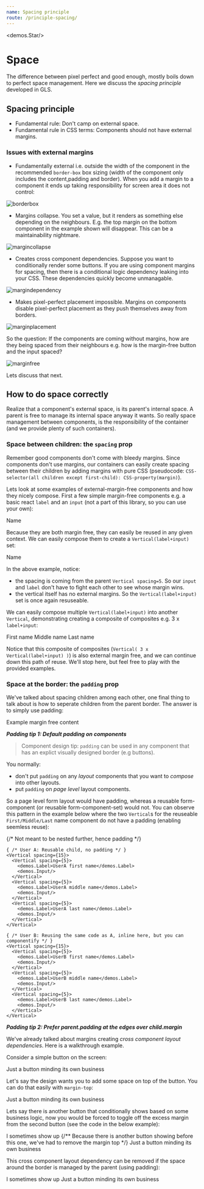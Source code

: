 ```yaml
---
name: Spacing principle
route: /principle-spacing/
---
```



<demos.Star/>

# Space

The difference between pixel perfect and good enough, mostly boils down to perfect space management. Here we discuss the *spacing principle* developed in GLS.

## Spacing principle

* Fundamental rule: Don't camp on external space. 
* Fundamental rule in CSS terms: Components should not have external margins.

### Issues with external margins

- Fundamentally external i.e. outside the width of the component in the recommended `border-box` box sizing (width of the component only includes the content,padding and border). When you add a margin to a component it ends up taking responsibility for screen area it does not control:

![borderbox](../images/borderbox.png)

- Margins collapse. You set a value, but it renders as something else depending on the neighbours. E.g. the top margin on the bottom component in the example shown will disappear. This can be a maintainability nightmare.

![margincollapse](../images/margincollapse.png)

- Creates cross component dependencies. Suppose you want to conditionally render some buttons. If you are using component margins for spacing, then there is a conditional logic dependency leaking into your CSS. These dependencies quickly become unmanagable.

![margindependency](../images/margindependency.png)

- Makes pixel-perfect placement impossible. Margins on components disable pixel-perfect placement as they push themselves away from borders.

![marginplacement](../images/marginplacement.png)

So the question: If the components are coming without margins, how are they being spaced from their neighbours e.g. how is the margin-free button and the input spaced? 

![marginfree](../images/marginfree.png)

Lets discuss that next.

## How to do space correctly

Realize that a component's external space, is its parent's internal space. A parent is free to manage its internal space anyway it wants. So really space management between components, is the responsibility of the container (and we provide plenty of such containers).

### Space between children: the `spacing` prop
Remember good components don't come with bleedy margins. Since components don't use margins, our containers can easily create spacing between their children by adding margins with pure CSS (pseudocode: `CSS-selector(all children except first-child): CSS-property(margin)`).

Lets look at some examples of external-margin-free components and how they nicely compose. First a few simple margin-free components e.g. a basic react `label` and an `input` (not a part of this library, so you can use your own):

<Playground>
  <demos.Label>Name</demos.Label>
</Playground>

<Playground>
  <demos.Input/>
</Playground>

Because they are both margin free, they can easily be reused in any given context. We can easily compose them to create a `Vertical(label+input)` set:

<Playground>
  <Vertical spacing={5}>
    <demos.Label>Name</demos.Label>
    <demos.Input/>
  </Vertical>
</Playground>

In the above example, notice:
- the spacing is coming from the parent `Vertical spacing=5`. So our `input` and `label` don't have to fight each other to see whose margin wins.
- the vertical itself has no external margins. So the `Vertical(label+input)` set is once again resuseable.

We can easily compose multiple `Vertical(label+input)` into another `Vertical`, demonstrating creating a composite of composites e.g. 3 x `label+input`:

<Playground>
  <Vertical spacing={15}>
    <Vertical spacing={5}>
      <demos.Label>First name</demos.Label>
      <demos.Input/>
    </Vertical>
    <Vertical spacing={5}>
      <demos.Label>Middle name</demos.Label>
      <demos.Input/>
    </Vertical>
    <Vertical spacing={5}>
      <demos.Label>Last name</demos.Label>
      <demos.Input/>
    </Vertical>
  </Vertical>
</Playground>

Notice that this composite of composites (`Vertical( 3 x Vertical(label+input) )`) is also external margin free, and we can continue down this path of reuse. We'll stop here, but feel free to play with the provided examples.

### Space at the border: the `padding` prop
We've talked about spacing children among each other, one final thing to talk about is how to seperate children from the parent border. The answer is to simply use padding: 

<Playground>
  <Vertical padding={15}>
    <Content style={{backgroundColor: 'darkorange'}}>Example margin free content</Content>
  </Vertical>
</Playground>

***Padding tip 1: Default padding on components***

> Component design tip: `padding` can be used in any component that has an explict visually designed border (e.g buttons).

You normally:
* don't put `padding` on any *layout* components that you want to *compose* into other layouts.
* put `padding` on *page level* layout components.

So a page level form layout would have padding, whereas a reusable form-component (or reusable form-component-set) would not. You can observe this pattern in the example below where the two `Vertical`s for the reuseable `First/Middle/Last` name component do not have a padding (enabling seemless reuse): 

<Playground>
  {/* Not meant to be nested further, hence padding */}
  <Vertical spacing={15} padding={15}>
    
    { /* User A: Reusable child, no padding */ }
    <Vertical spacing={15}>
      <Vertical spacing={5}>
        <demos.Label>UserA first name</demos.Label>
        <demos.Input/>
      </Vertical>
      <Vertical spacing={5}>
        <demos.Label>UserA middle name</demos.Label>
        <demos.Input/>
      </Vertical>
      <Vertical spacing={5}>
        <demos.Label>UserA last name</demos.Label>
        <demos.Input/>
      </Vertical>
    </Vertical>

    { /* User B: Reusing the same code as A, inline here, but you can componentify */ }
    <Vertical spacing={15}>
      <Vertical spacing={5}>
        <demos.Label>UserB first name</demos.Label>
        <demos.Input/>
      </Vertical>
      <Vertical spacing={5}>
        <demos.Label>UserB middle name</demos.Label>
        <demos.Input/>
      </Vertical>
      <Vertical spacing={5}>
        <demos.Label>UserB last name</demos.Label>
        <demos.Input/>
      </Vertical>
    </Vertical>

  </Vertical>
</Playground>

***Padding tip 2: Prefer parent.padding at the edges over child.margin***

We've already talked about margins creating *cross component layout dependencies*. Here is a walkthrough example.

Consider a simple button on the screen: 

<Playground>
  <Vertical>
    <demos.Button>
      Just a button minding its own business
    </demos.Button>
  </Vertical>
</Playground>  

Let's say the design wants you to add some space on top of the button. You can do that easily with `margin-top`: 

<Playground>
  <Vertical>
    <demos.Button style={{marginTop: '25px'}}>
      Just a button minding its own business
    </demos.Button>
  </Vertical>
</Playground>  

Lets say there is another button that conditionally shows based on some business logic, now you would be forced to toggle off the excess margin from the second button (see the code in the below example): 

<Playground>
  <Vertical>
    <demos.Button style={{marginTop: '25px'}}>
      I sometimes show up
    </demos.Button>
    {/** Because there is another button showing before this one, we've had to remove the margin top */}
    <demos.Button>
      Just a button minding its own business
    </demos.Button>
  </Vertical>
</Playground>  

This cross component layout dependency can be removed if the space around the border is managed by the parent (using padding): 

<Playground>
  <Vertical padding={{top:25}}>
    <demos.Button>
      I sometimes show up
    </demos.Button>
    <demos.Button>
      Just a button minding its own business
    </demos.Button>
  </Vertical>
</Playground>  
